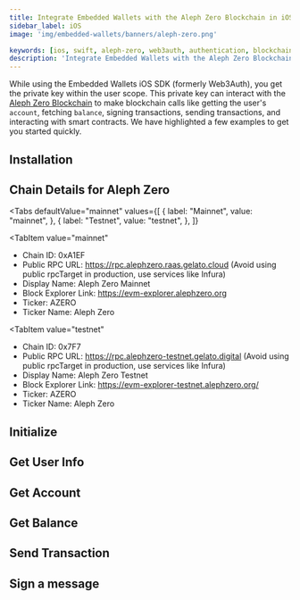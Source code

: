 ```yaml
---
title: Integrate Embedded Wallets with the Aleph Zero Blockchain in iOS/Swift Applications
sidebar_label: iOS
image: 'img/embedded-wallets/banners/aleph-zero.png'

keywords: [ios, swift, aleph-zero, web3auth, authentication, blockchain]
description: 'Integrate Embedded Wallets with the Aleph Zero Blockchain in iOS/Swift Applications | Embedded Wallets'
---
```



While using the Embedded Wallets iOS SDK (formerly Web3Auth), you get the private key within the user scope. This private key can interact with the [Aleph Zero Blockchain](https://alephzero.org) to make blockchain calls like getting the user's `account`, fetching `balance`, signing transactions, sending transactions, and interacting with smart contracts. We have highlighted a few examples to get you started quickly.

## Installation

<InstallationSnippet />

## Chain Details for Aleph Zero

<Tabs
 defaultValue="mainnet"
  values={[
    { label: "Mainnet", value: "mainnet", },
    { label: "Testnet", value: "testnet", },
  ]}
>
<TabItem
  value="mainnet"
>

- Chain ID: 0xA1EF
- Public RPC URL: https://rpc.alephzero.raas.gelato.cloud (Avoid using public rpcTarget in production, use services like Infura)
- Display Name: Aleph Zero Mainnet
- Block Explorer Link: https://evm-explorer.alephzero.org
- Ticker: AZERO
- Ticker Name: Aleph Zero

</TabItem>

<TabItem
  value="testnet"
>

- Chain ID: 0x7F7
- Public RPC URL: https://rpc.alephzero-testnet.gelato.digital (Avoid using public rpcTarget in production, use services like Infura)
- Display Name: Aleph Zero Testnet
- Block Explorer Link: https://evm-explorer-testnet.alephzero.org/
- Ticker: AZERO
- Ticker Name: Aleph Zero

</TabItem>
</Tabs>

## Initialize

<InitialisationSnippet />

## Get User Info

<UserInfoSnippet />

## Get Account

<GetAccountSnippet />

## Get Balance

<GetBalanceSnippet />

## Send Transaction

<SendTransactionSnippet />

## Sign a message

<SignMessageSnippet />
